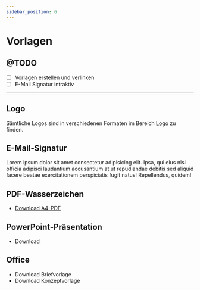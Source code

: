 ```yaml
---
sidebar_position: 6
---
```



# Vorlagen

## @TODO
- [ ] Vorlagen erstellen und verlinken
- [ ] E-Mail Signatur intraktiv

---

## Logo
Sämtliche Logos sind in verschiedenen Formaten im Bereich [Logo](./logo) zu finden.


## E-Mail-Signatur
Lorem ipsum dolor sit amet consectetur adipisicing elit. Ipsa, qui eius nisi officia adipisci laudantium accusantium at ut repudiandae debitis sed aliquid facere beatae exercitationem perspiciatis fugit natus! Repellendus, quidem!

<Signatur></Signatur>

## PDF-Wasserzeichen
- [Download A4-PDF](./assets/vorlagen/wasserzeichen_a4.pdf)



## PowerPoint-Präsentation
- Download


## Office
- Download Briefvorlage
- Download Konzeptvorlage